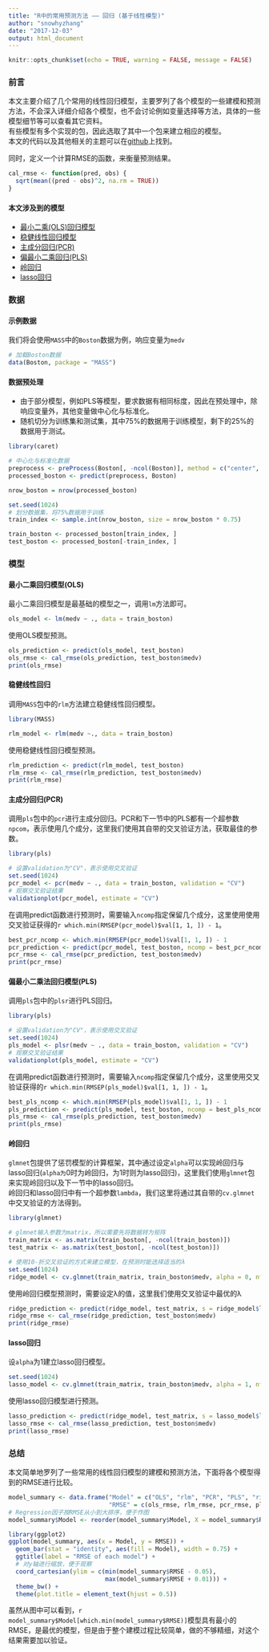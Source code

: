 ```yaml
---
title: "R中的常用预测方法 —— 回归 (基于线性模型)"
author: "snowhyzhang"
date: "2017-12-03"
output: html_document
---
```


```r
knitr::opts_chunk$set(echo = TRUE, warning = FALSE, message = FALSE)
```

### 前言

本文主要介绍了几个常用的线性回归模型，主要罗列了各个模型的一些建模和预测方法，不会深入详细介绍各个模型，也不会讨论例如变量选择等方法，具体的一些模型细节等可以查看其它资料。  
有些模型有多个实现的包，因此选取了其中一个包来建立相应的模型。  
本文的代码以及其他相关的主题可以在[github](https://github.com/snowhyzhang/mashiro)上找到。  

同时，定义一个计算RMSE的函数，来衡量预测结果。  

```r
cal_rmse <- function(pred, obs) {
  sqrt(mean((pred - obs)^2, na.rm = TRUE))
}
```

#### 本文涉及到的模型

- [最小二乘(OLS)回归模型](#ols_model)
- [稳健线性回归模型](#rlm_model)
- [主成分回归(PCR)](#pcr_model)
- [偏最小二乘回归(PLS)](#pls_model)
- [岭回归](#ridge_model)
- [lasso回归](#lasso_model)

### 数据

#### 示例数据

我们将会使用`MASS`中的`Boston`数据为例，响应变量为`medv`

```r
# 加载Boston数据
data(Boston, package = "MASS")
```

#### 数据预处理

- 由于部分模型，例如PLS等模型，要求数据有相同标度，因此在预处理中，除响应变量外，其他变量做中心化与标准化。  
- 随机切分为训练集和测试集，其中75%的数据用于训练模型，剩下的25%的数据用于测试。  

```r
library(caret)

# 中心化与标准化数据
preprocess <- preProcess(Boston[, -ncol(Boston)], method = c("center", "scale"))
processed_boston <- predict(preprocess, Boston)

nrow_boston = nrow(processed_boston)

set.seed(1024)
# 划分数据集，将75%数据用于训练
train_index <- sample.int(nrow_boston, size = nrow_boston * 0.75)

train_boston <- processed_boston[train_index, ]
test_boston <- processed_boston[-train_index, ]
```

### 模型

<a name="ols_model"></a>

#### 最小二乘回归模型(OLS)

最小二乘回归模型是最基础的模型之一，调用`lm`方法即可。

```r
ols_model <- lm(medv ~ ., data = train_boston)
```

使用OLS模型预测。  

```r
ols_prediction <- predict(ols_model, test_boston)
ols_rmse <- cal_rmse(ols_prediction, test_boston$medv)
print(ols_rmse)
```

<a name="rlm_model"></a>

#### 稳健线性回归

调用`MASS`包中的`rlm`方法建立稳健线性回归模型。  

```r
library(MASS)

rlm_model <- rlm(medv ~., data = train_boston)
```

使用稳健线性回归模型预测。  

```r
rlm_prediction <- predict(rlm_model, test_boston)
rlm_rmse <- cal_rmse(rlm_prediction, test_boston$medv)
print(rlm_rmse)
```

<a name="pcr_model"></a>

#### 主成分回归(PCR)

调用`pls`包中的`pcr`进行主成分回归。PCR和下一节中的PLS都有一个超参数`npcom`，表示使用几个成分，这里我们使用其自带的交叉验证方法，获取最佳的参数。  

```r
library(pls)

# 设置validation为"CV"，表示使用交叉验证
set.seed(1024)
pcr_model <- pcr(medv ~ ., data = train_boston, validation = "CV")
# 观察交叉验证结果
validationplot(pcr_model, estimate = "CV")
```

在调用predict函数进行预测时，需要输入`ncomp`指定保留几个成分，这里使用使用交叉验证获得的`r which.min(RMSEP(pcr_model)$val[1, 1, ]) - 1`。

```r
best_pcr_ncomp <- which.min(RMSEP(pcr_model)$val[1, 1, ]) - 1
pcr_prediction <- predict(pcr_model, test_boston, ncomp = best_pcr_ncomp)
pcr_rmse <- cal_rmse(pcr_prediction, test_boston$medv)
print(pcr_rmse)
```

<a name="pls_model"></a>

#### 偏最小二乘法回归模型(PLS)

调用`pls`包中的`plsr`进行PLS回归。

```r
library(pls)

# 设置validation为"CV"，表示使用交叉验证
set.seed(1024)
pls_model <- plsr(medv ~ ., data = train_boston, validation = "CV")
# 观察交叉验证结果
validationplot(pls_model, estimate = "CV")
```

在调用predict函数进行预测时，需要输入`ncomp`指定保留几个成分，这里使用交叉验证获得的`r which.min(RMSEP(pls_model)$val[1, 1, ]) - 1`。

```r
best_pls_ncomp <- which.min(RMSEP(pls_model)$val[1, 1, ]) - 1
pls_prediction <- predict(pls_model, test_boston, ncomp = best_pls_ncomp)
pls_rmse <- cal_rmse(pls_prediction, test_boston$medv)
print(pls_rmse)
```

<a name="ridge_model"></a>

#### 岭回归

`glmnet`包提供了惩罚模型的计算框架，其中通过设定`alpha`可以实现岭回归与lasso回归(`alpha为`0时为岭回归，为1时则为lasso回归)，这里我们使用`glmnet`包来实现岭回归以及下一节中的lasso回归。  
岭回归和lasso回归中有一个超参数`lambda`，我们这里将通过其自带的`cv.glmnet`中交叉验证的方法得到。  

```r
library(glmnet)

# glmnet输入参数为matrix，所以需要先将数据转为矩阵
train_matrix <- as.matrix(train_boston[, -ncol(train_boston)])
test_matrix <- as.matrix(test_boston[, -ncol(test_boston)])

# 使用10-折交叉验证的方式来建立模型，在预测时能选择适当的λ
set.seed(1024)
ridge_model <- cv.glmnet(train_matrix, train_boston$medv, alpha = 0, nfolds = 10)
```

使用岭回归模型预测时，需要设定λ的值，这里我们使用交叉验证中最优的λ

```r
ridge_prediction <- predict(ridge_model, test_matrix, s = ridge_model$lambda.min)
ridge_rmse <- cal_rmse(ridge_prediction, test_boston$medv)
print(ridge_rmse)
```

<a name="lasso_model"></a>

#### lasso回归

设`alpha`为1建立lasso回归模型。

```r
set.seed(1024)
lasso_model <- cv.glmnet(train_matrix, train_boston$medv, alpha = 1, nfolds = 10)
```

使用lasso回归模型进行预测。

```r
lasso_prediction <- predict(ridge_model, test_matrix, s = lasso_model$lambda.min)
lasso_rmse <- cal_rmse(lasso_prediction, test_boston$medv)
print(lasso_rmse)
```

### 总结

本文简单地罗列了一些常用的线性回归模型的建模和预测方法，下面将各个模型得到的RMSE进行比较。

```r
model_summary <- data.frame("Model" = c("OLS", "rlm", "PCR", "PLS", "ridge", "lasso"), 
                            "RMSE" = c(ols_rmse, rlm_rmse, pcr_rmse, pls_rmse, ridge_rmse, lasso_rmse))
# Regression因子按RMSE从小到大排序，便于作图
model_summary$Model <- reorder(model_summary$Model, X = model_summary$RMSE)

library(ggplot2)
ggplot(model_summary, aes(x = Model, y = RMSE)) + 
  geom_bar(stat = "identity", aes(fill = Model), width = 0.75) +
  ggtitle(label = "RMSE of each model") + 
  # 对y轴进行缩放，便于观察
  coord_cartesian(ylim = c(min(model_summary$RMSE - 0.05), 
                           max(model_summary$RMSE + 0.01))) + 
  theme_bw() + 
  theme(plot.title = element_text(hjust = 0.5))
```

虽然从图中可以看到，`r model_summary$Model[which.min(model_summary$RMSE)]`模型具有最小的RMSE，是最优的模型，但是由于整个建模过程比较简单，做的不够精细，对这个结果需要加以验证。  
